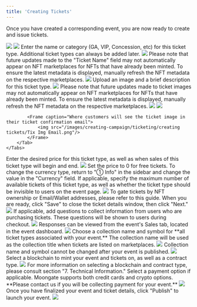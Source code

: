 ```yaml
---
title: 'Creating Tickets'
---
```


Once you have created a corresponding event, you are now ready to create and issue tickets.

<Steps>
  <Step title="Click '③ Tickets'">
    <img src="/images/creating-campaign/ticketing/creating tickets/3 Tix Location.png"/>
  </Step>
  <Step title="Click 'Add Ticket'">
    <img src="/images/creating-campaign/ticketing/creating tickets/Add Tix Button Location.png"/>
  </Step>
  <Step title="Add Ticket Name/Tier">
    Enter the name or category (GA, VIP, Concession, etc) for this ticket type. Additional ticket types can always be added later.
    <img src="/images/creating-campaign/ticketing/creating tickets/Tix Name Field.png"/>
    <Warning>
        Please note that future updates made to the "Ticket Name" field may not automatically appear on NFT 
        marketplaces for NFTs that have already been minted. To ensure the latest metadata is displayed, 
        manually refresh the NFT metadata on the respective marketplaces.
    </Warning>
    <Frame caption="Where customers will see the different ticket types">
        <img src="/images/creating-campaign/ticketing/creating tickets/Tix Type Location.png"/>
    </Frame>
  </Step>
  <Step title="Add Ticket Image and Description">
    Upload an image and a brief description for this ticket type.
    <img src="/images/creating-campaign/ticketing/creating tickets/Add Tix Img and Desc.png"/>
    <Warning>
        Please note that future updates made to ticket images may not automatically appear on NFT 
        marketplaces for NFTs that have already been minted. To ensure the latest metadata is displayed,
        manually refresh the NFT metadata on the respective marketplaces.
    </Warning>
    <Tabs>
        <Tab title="Ticket Description">
            <Frame caption="Where customers will see the ticket description during checkout">
                <img src="/images/creating-campaign/ticketing/creating tickets/Tix Desc Location.png"/>
            </Frame>
        </Tab>
        <Tab title="Ticket Image">
            <Frame caption="Where customers will see the ticket image during checkout">
                <img src="/images/creating-campaign/ticketing/creating tickets/Tix Img Checkout.png"/>
            </Frame>

            <Frame caption="Where customers will see the ticket image in their ticket confirmation email">
                <img src="/images/creating-campaign/ticketing/creating tickets/Tix Img Email.png"/>
            </Frame>
        </Tab>
    </Tabs>
  </Step>
  <Step title="Specify Ticket Price and Sales Period">
    Enter the desired price for this ticket type, as well as when sales of this ticket type will begin and end.
    <img src="/images/creating-campaign/ticketing/creating tickets/Tix Price Sales Period.png"/>
    <Tip>
        Set the price to 0 for free tickets.
    </Tip>
    <Tip>
        To change the currency type, return to "① Info" in the sidebar and change the value in the "Currency" field.
    </Tip>
  </Step>
  <Step title="Specify Advanced Options (Optional)">
    If applicable, specify the maximum number of available tickets of this ticket type, as well as whether the 
    ticket type should be invisible to users on the event page.
    <img src= "/images/creating-campaign/ticketing/creating tickets/Tix Price Sales Period.png"/>
    <Info>
        To gate tickets by NFT ownership or Email/Wallet addresses, please refer to this guide.
    </Info>
    When you are ready, click "Save" to close the ticket details window, then click "Next."
  </Step>
  <Step title="Add Questions (Optional)">
    <img src="/images/creating-campaign/ticketing/creating tickets/Add Qs.gif"/>
    If applicable, add questions to collect information from users who are purchasing tickets. These questions 
    will be shown to users during checkout.
    <img src="/images/creating-campaign/ticketing/creating tickets/Qs.png"/>
    Responses can be viewed from the event's Sales tab, located in the event dashboard.
    <img src="/images/creating-campaign/ticketing/creating tickets/Reponses.gif"/>
  </Step>
  <Step title="Specify Contract Settings and Payment Options">
    Choose a collection name and symbol for **all ticket types associated with your event.** The collection name will be used as the collection title when tickets are listed on marketplaces.
    <img src="/images/creating-campaign/ticketing/creating tickets/Contract Blank.png"/>
    <Warning>
        Collection name and symbol cannot be changed after your event is published.
    </Warning>
    <img src="/images/creating-campaign/ticketing/creating tickets/Collection Name OS Location.png"/>
    Select a blockchain to mint your event and tickets on, as well as a contract type.
    <img src="/images/creating-campaign/ticketing/creating tickets/Contract Filled.png"/>
    <Info>
        For more information on selecting a blockchain and contract type, please consult section "7. Technical Information."
    </Info>
    Select a payment option if applicable. Moongate supports both credit cards and crypto options. **Please contact us if you will be collecting payment for your event.**
    <img src="/images/creating-campaign/ticketing/creating tickets/Payment Options.png"/>
  </Step>
  <Step title="Publish Your Event">
    Once you have finalized your event and ticket details, click "Publish" to launch your event.
    <img src="/images/creating-campaign/ticketing/creating tickets/Publish Button Location.png"/>
  </Step>
</Steps>